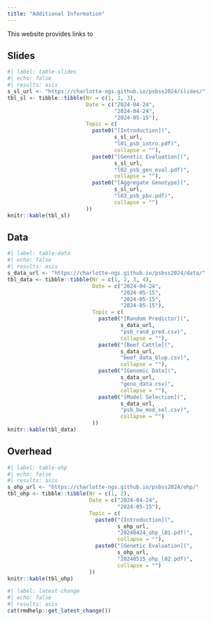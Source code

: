 ```yaml
---
title: "Additional Information"
---
```


This website provides links to 

## Slides

```r
#| label: table-slides
#| echo: false
#| results: asis
s_sl_url <- "https://charlotte-ngs.github.io/psbss2024/slides/"
tbl_sl <- tibble::tibble(Nr = c(1, 2, 3),
                         Date = c("2024-04-24",
                                  "2024-04-24",
                                  "2024-05-15"),
                         Topic = c(
                           paste0("[Introduction](", 
                                  s_sl_url, 
                                  "l01_psb_intro.pdf)",
                                  collapse = ""),
                           paste0("[Genetic Evaluation](",
                                  s_sl_url,
                                  "l02_psb_gen_eval.pdf)",
                                  collapse = ""),
                           paste0("[Aggregate Genotype](",
                                  s_sl_url,
                                  "l03_psb_pbv.pdf)",
                                  collapse = "")
                         ))
knitr::kable(tbl_sl)
```


## Data

```r
#| label: table-data
#| echo: false
#| results: asis
s_data_url <- "https://charlotte-ngs.github.io/psbss2024/data/"
tbl_data <- tibble::tibble(Nr = c(1, 2, 3, 4),
                           Date = c("2024-04-24",
                                    "2024-05-15",
                                    "2024-05-15",
                                    "2024-05-15"),
                           Topic = c(
                             paste0("[Random Predictor](",
                                    s_data_url,
                                    "psb_rand_pred.csv)",
                                    collapse = ""),
                             paste0("[Beef Cattle](",
                                    s_data_url,
                                    "beef_data_blup.csv)", 
                                    collapse = ""),
                             paste0("[Genomic Data](",
                                    s_data_url,
                                    "geno_data.csv)",
                                    collapse = ""),
                             paste0("[Model Selection](",
                                    s_data_url,
                                    "psb_bw_mod_sel.csv)",
                                    collapse = "")
                           ))
knitr::kable(tbl_data)
```



## Overhead

```r
#| label: table-ohp
#| echo: false
#| results: asis
s_ohp_url <- "https://charlotte-ngs.github.io/psbss2024/ohp/"
tbl_ohp <- tibble::tibble(Nr = c(1, 2),
                          Date = c("2024-04-24",
                                   "2024-05-15"),
                          Topic = c(
                            paste0("[Introduction](",
                                   s_ohp_url,
                                   "20240424_ohp_l01.pdf)",
                                   collapse = ""),
                            paste0("[Genetic Evaluation](",
                                   s_ohp_url,
                                   "20240515_ohp_l02.pdf)",
                                   collapse = "")
                          ))
knitr::kable(tbl_ohp)
```




```r
#| label: latest-change
#| echo: false
#| results: asis
cat(rmdhelp::get_latest_change())
```


